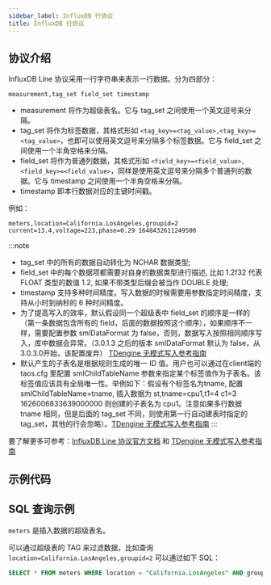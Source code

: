 ```yaml
---
sidebar_label: InfluxDB 行协议
title: InfluxDB 行协议
---
```



## 协议介绍

InfluxDB Line 协议采用一行字符串来表示一行数据。分为四部分：

```
measurement,tag_set field_set timestamp
```

- measurement 将作为超级表名。它与 tag_set 之间使用一个英文逗号来分隔。
- tag_set 将作为标签数据，其格式形如 `<tag_key>=<tag_value>,<tag_key>=<tag_value>`，也即可以使用英文逗号来分隔多个标签数据。它与 field_set 之间使用一个半角空格来分隔。
- field_set 将作为普通列数据，其格式形如 `<field_key>=<field_value>,<field_key>=<field_value>`，同样是使用英文逗号来分隔多个普通列的数据。它与 timestamp 之间使用一个半角空格来分隔。
- timestamp 即本行数据对应的主键时间戳。

例如：

```
meters,location=California.LosAngeles,groupid=2 current=13.4,voltage=223,phase=0.29 1648432611249500
```

:::note

- tag_set 中的所有的数据自动转化为 NCHAR 数据类型;
- field_set 中的每个数据项都需要对自身的数据类型进行描述, 比如 1.2f32 代表 FLOAT 类型的数值 1.2, 如果不带类型后缀会被当作 DOUBLE 处理;
- timestamp 支持多种时间精度。写入数据的时候需要用参数指定时间精度，支持从小时到纳秒的 6 种时间精度。
- 为了提高写入的效率，默认假设同一个超级表中 field_set 的顺序是一样的（第一条数据包含所有的 field，后面的数据按照这个顺序），如果顺序不一样，需要配置参数 smlDataFormat 为 false，否则，数据写入按照相同顺序写入，库中数据会异常。（3.0.1.3 之后的版本 smlDataFormat 默认为 false，从3.0.3.0开始，该配置废弃） [TDengine 无模式写入参考指南](/reference/schemaless/#无模式写入行协议)
- 默认产生的子表名是根据规则生成的唯一 ID 值。用户也可以通过在client端的 taos.cfg 里配置 smlChildTableName 参数来指定某个标签值作为子表名。该标签值应该具有全局唯一性。举例如下：假设有个标签名为tname, 配置 smlChildTableName=tname, 插入数据为 st,tname=cpu1,t1=4 c1=3 1626006833639000000 则创建的子表名为 cpu1。注意如果多行数据 tname 相同，但是后面的 tag_set 不同，则使用第一行自动建表时指定的 tag_set，其他的行会忽略）。[TDengine 无模式写入参考指南](/reference/schemaless/#无模式写入行协议)
:::

要了解更多可参考：[InfluxDB Line 协议官方文档](https://docs.influxdata.com/influxdb/v2.0/reference/syntax/line-protocol/) 和 [TDengine 无模式写入参考指南](/reference/schemaless/#无模式写入行协议)

## 示例代码

<Tabs defaultValue="java" groupId="lang">
  <TabItem label="Java" value="java">
    <JavaLine />
  </TabItem>
  <TabItem label="Python" value="Python">
    <PyLine />
  </TabItem>
  <TabItem label="Go" value="go">
    <GoLine />
  </TabItem>
  <TabItem label="Node.js" value="nodejs">
    <NodeLine />
  </TabItem>
  <TabItem label="C#" value="csharp">
    <CsLine />
  </TabItem>
  <TabItem label="C" value="c">
    <CLine />
  </TabItem>
</Tabs>

## SQL 查询示例

`meters` 是插入数据的超级表名。

可以通过超级表的 TAG 来过滤数据，比如查询 `location=California.LosAngeles,groupid=2` 可以通过如下 SQL：

```sql
SELECT * FROM meters WHERE location = "California.LosAngeles" AND groupid = 2;
```
